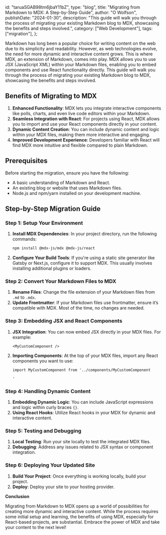   id: "taruaSGAB98tm6jbaY11bZ",
  type: "blog",
  title: "Migrating from Markdown to MDX: A Step-by-Step Guide",
  author: "O Wolfson",
  publishDate: "2024-01-30",
  description:
    "This guide will walk you through the process of migrating your existing Markdown blog to MDX, showcasing the benefits and steps involved.",
  category: ["Web Development"],
  tags: ["migration"],
};

Markdown has long been a popular choice for writing content on the web due to its simplicity and readability. However, as web technologies evolve, the need for more dynamic and interactive content grows. This is where MDX, an extension of Markdown, comes into play. MDX allows you to use JSX (JavaScript XML) within your Markdown files, enabling you to embed components and use React functionality directly. This guide will walk you through the process of migrating your existing Markdown blog to MDX, showcasing the benefits and steps involved.

## Benefits of Migrating to MDX

1. **Enhanced Functionality**: MDX lets you integrate interactive components like polls, charts, and even live code editors within your Markdown.
2. **Seamless Integration with React**: For projects using React, MDX allows you to import and use your React components directly in your content.
3. **Dynamic Content Creation**: You can include dynamic content and logic within your MDX files, making them more interactive and engaging.
4. **Improved Development Experience**: Developers familiar with React will find MDX more intuitive and flexible compared to plain Markdown.

## Prerequisites

Before starting the migration, ensure you have the following:

- A basic understanding of Markdown and React.
- An existing blog or website that uses Markdown files.
- Node.js and npm/yarn installed on your development machine.

## Step-by-Step Migration Guide

### Step 1: Setup Your Environment

1. **Install MDX Dependencies**: In your project directory, run the following commands:

   ```bash
   npm install @mdx-js/mdx @mdx-js/react
   ```

2. **Configure Your Build Tools**: If you're using a static site generator like Gatsby or Next.js, configure it to support MDX. This usually involves installing additional plugins or loaders.

### Step 2: Convert Your Markdown Files to MDX

1. **Rename Files**: Change the file extension of your Markdown files from `.md` to `.mdx`.
2. **Update Frontmatter**: If your Markdown files use frontmatter, ensure it’s compatible with MDX. Most of the time, no changes are needed.

### Step 3: Embedding JSX and React Components

1. **JSX Integration**: You can now embed JSX directly in your MDX files. For example:

   ```mdx
   <MyCustomComponent />
   ```

2. **Importing Components**: At the top of your MDX files, import any React components you want to use:

   ```mdx
   import MyCustomComponent from '../components/MyCustomComponent

   '
   ```

### Step 4: Handling Dynamic Content

1. **Embedding Dynamic Logic**: You can include JavaScript expressions and logic within curly braces `{}`.
2. **Using React Hooks**: Utilize React hooks in your MDX for dynamic and interactive content.

### Step 5: Testing and Debugging

1. **Local Testing**: Run your site locally to test the integrated MDX files.
2. **Debugging**: Address any issues related to JSX syntax or component integration.

### Step 6: Deploying Your Updated Site

1. **Build Your Project**: Once everything is working locally, build your project.
2. **Deploy**: Deploy your site to your hosting provider.

**Conclusion**

Migrating from Markdown to MDX opens up a world of possibilities for creating more dynamic and interactive content. While the process requires some initial setup and learning, the benefits of using MDX, especially for React-based projects, are substantial. Embrace the power of MDX and take your content to the next level!
